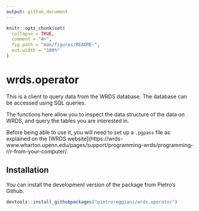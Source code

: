 ```yaml
---
output: github_document
---
```


<!-- README.md is generated from README.Rmd. Please edit that file -->

```r
knitr::opts_chunk$set(
  collapse = TRUE,
  comment = "#>",
  fig.path = "man/figures/README-",
  out.width = "100%"
)
```

# wrds.operator

<!-- badges: start -->
<!-- badges: end -->

This is a client to query data from the WRDS database. The database can be accessed using SQL queries. 

The functions here allow you to inspect the data structure of the data on WRDS, and query the tables you are interested in.

Before being able to use it, you will need to set up a `.pgpass` file as explained on the [WRDS website](https://wrds-www.wharton.upenn.edu/pages/support/programming-wrds/programming-r/r-from-your-computer/.

## Installation

You can install the development version of the package from Pietro's Github.

``` r
devtools::install_githubpackages("pietroreggiani/wrds.operator")
```

